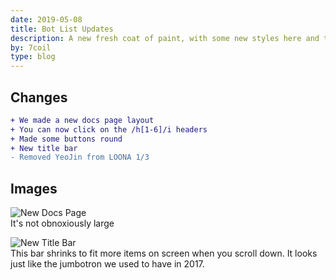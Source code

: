 ```yaml
---
date: 2019-05-08
title: Bot List Updates
description: A new fresh coat of paint, with some new styles here and there
by: 7coil
type: blog
---
```


## Changes
```diff
+ We made a new docs page layout
+ You can now click on the /h[1-6]/i headers
+ Made some buttons round
+ New title bar
- Removed YeoJin from LOONA 1/3
```

## Images
![New Docs Page](wow.png)  
It's not obnoxiously large

![New Title Bar](shrinky.gif)  
This bar shrinks to fit more items on screen when you scroll down.
It looks just like the jumbotron we used to have in 2017.
